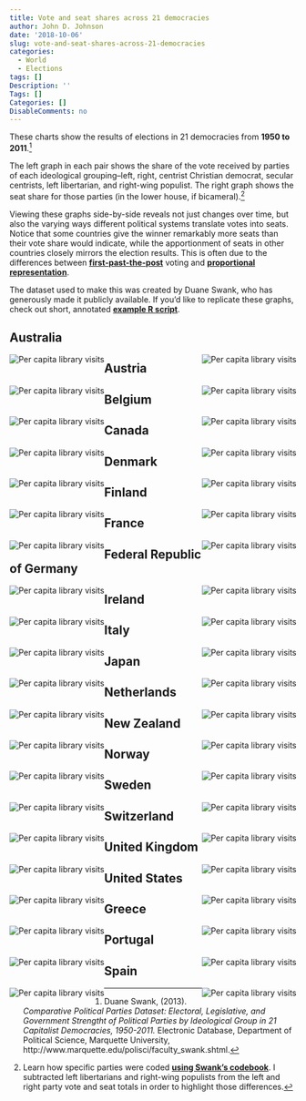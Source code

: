 ```yaml
---
title: Vote and seat shares across 21 democracies
author: John D. Johnson
date: '2018-10-06'
slug: vote-and-seat-shares-across-21-democracies
categories:
  - World
  - Elections
tags: []
Description: ''
Tags: []
Categories: []
DisableComments: no
---
```



These charts show the results of elections in 21 democracies from **1950 to 2011**.[^1]

The left graph in each pair shows the share of the vote received by parties of each ideological grouping--left, right, centrist Christian democrat, secular centrists, left libertarian, and right-wing populist. The right graph shows the seat share for those parties (in the lower house, if bicameral).[^2]

Viewing these graphs side-by-side reveals not just changes over time, but also the varying ways different political systems translate votes into seats. Notice that some countries give the winner remarkably more seats than their vote share would indicate, while the apportionment of seats in other countries closely mirrors the election results. This is often due to the differences between [**first-past-the-post**](https://en.wikipedia.org/wiki/First-past-the-post_voting) voting and [**proportional representation**](https://en.wikipedia.org/wiki/Proportional_representation).

The dataset used to make this was created by Duane Swank, who has generously made it publicly available. If you'd like to replicate these graphs, check out short, annotated [**example R script**](https://johndjohnson.info/2018/08/06/votes-and-seats-code/).

##  Australia
<img src="/post/2018-10-06-vote-and-seat-shares-across-21-democracies.en_files/AustraliaVotes.png" style="max-width:50%;min-width:150px;float:left;" alt="Per capita library visits" />
<img src="/post/2018-10-06-vote-and-seat-shares-across-21-democracies.en_files/AustraliaSeats.png" style="max-width:50%;min-width:150px;float:right;" alt="Per capita library visits" />

##  Austria
<img src="/post/2018-10-06-vote-and-seat-shares-across-21-democracies.en_files/AustriaVotes.png" style="max-width:50%;min-width:150px;float:left;" alt="Per capita library visits" />
<img src="/post/2018-10-06-vote-and-seat-shares-across-21-democracies.en_files/AustriaSeats.png" style="max-width:50%;min-width:150px;float:right;" alt="Per capita library visits" />

##  Belgium
<img src="/post/2018-10-06-vote-and-seat-shares-across-21-democracies.en_files/BelgiumVotes.png" style="max-width:50%;min-width:150px;float:left;" alt="Per capita library visits" />
<img src="/post/2018-10-06-vote-and-seat-shares-across-21-democracies.en_files/BelgiumSeats.png" style="max-width:50%;min-width:150px;float:right;" alt="Per capita library visits" />

##  Canada
<img src="/post/2018-10-06-vote-and-seat-shares-across-21-democracies.en_files/CanadaVotes.png" style="max-width:50%;min-width:150px;float:left;" alt="Per capita library visits" />
<img src="/post/2018-10-06-vote-and-seat-shares-across-21-democracies.en_files/CanadaSeats.png" style="max-width:50%;min-width:150px;float:right;" alt="Per capita library visits" />

##  Denmark
<img src="/post/2018-10-06-vote-and-seat-shares-across-21-democracies.en_files/DenmarkVotes.png" style="max-width:50%;min-width:150px;float:left;" alt="Per capita library visits" />
<img src="/post/2018-10-06-vote-and-seat-shares-across-21-democracies.en_files/DenmarkSeats.png" style="max-width:50%;min-width:150px;float:right;" alt="Per capita library visits" />

##  Finland
<img src="/post/2018-10-06-vote-and-seat-shares-across-21-democracies.en_files/FinlandVotes.png" style="max-width:50%;min-width:150px;float:left;" alt="Per capita library visits" />
<img src="/post/2018-10-06-vote-and-seat-shares-across-21-democracies.en_files/FinlandSeats.png" style="max-width:50%;min-width:150px;float:right;" alt="Per capita library visits" />

##  France
<img src="/post/2018-10-06-vote-and-seat-shares-across-21-democracies.en_files/FranceVotes.png" style="max-width:50%;min-width:150px;float:left;" alt="Per capita library visits" />
<img src="/post/2018-10-06-vote-and-seat-shares-across-21-democracies.en_files/FranceSeats.png" style="max-width:50%;min-width:150px;float:right;" alt="Per capita library visits" />

##  Federal Republic of Germany
<img src="/post/2018-10-06-vote-and-seat-shares-across-21-democracies.en_files/WestGermanyVotes.png" style="max-width:50%;min-width:150px;float:left;" alt="Per capita library visits" />
<img src="/post/2018-10-06-vote-and-seat-shares-across-21-democracies.en_files/WestGermanySeats.png" style="max-width:50%;min-width:150px;float:right;" alt="Per capita library visits" />

##  Ireland
<img src="/post/2018-10-06-vote-and-seat-shares-across-21-democracies.en_files/IrelandVotes.png" style="max-width:50%;min-width:150px;float:left;" alt="Per capita library visits" />
<img src="/post/2018-10-06-vote-and-seat-shares-across-21-democracies.en_files/IrelandSeats.png" style="max-width:50%;min-width:150px;float:right;" alt="Per capita library visits" />

##  Italy
<img src="/post/2018-10-06-vote-and-seat-shares-across-21-democracies.en_files/ItalyVotes.png" style="max-width:50%;min-width:150px;float:left;" alt="Per capita library visits" />
<img src="/post/2018-10-06-vote-and-seat-shares-across-21-democracies.en_files/ItalySeats.png" style="max-width:50%;min-width:150px;float:right;" alt="Per capita library visits" />

##  Japan
<img src="/post/2018-10-06-vote-and-seat-shares-across-21-democracies.en_files/JapanVotes.png" style="max-width:50%;min-width:150px;float:left;" alt="Per capita library visits" />
<img src="/post/2018-10-06-vote-and-seat-shares-across-21-democracies.en_files/JapanSeats.png" style="max-width:50%;min-width:150px;float:right;" alt="Per capita library visits" />

##  Netherlands
<img src="/post/2018-10-06-vote-and-seat-shares-across-21-democracies.en_files/NetherlandsVotes.png" style="max-width:50%;min-width:150px;float:left;" alt="Per capita library visits" />
<img src="/post/2018-10-06-vote-and-seat-shares-across-21-democracies.en_files/NetherlandsSeats.png" style="max-width:50%;min-width:150px;float:right;" alt="Per capita library visits" />

##  New Zealand
<img src="/post/2018-10-06-vote-and-seat-shares-across-21-democracies.en_files/NewZealandVotes.png" style="max-width:50%;min-width:150px;float:left;" alt="Per capita library visits" />
<img src="/post/2018-10-06-vote-and-seat-shares-across-21-democracies.en_files/NewZealandSeats.png" style="max-width:50%;min-width:150px;float:right;" alt="Per capita library visits" />

##  Norway
<img src="/post/2018-10-06-vote-and-seat-shares-across-21-democracies.en_files/NorwayVotes.png" style="max-width:50%;min-width:150px;float:left;" alt="Per capita library visits" />
<img src="/post/2018-10-06-vote-and-seat-shares-across-21-democracies.en_files/NorwaySeats.png" style="max-width:50%;min-width:150px;float:right;" alt="Per capita library visits" />

##  Sweden
<img src="/post/2018-10-06-vote-and-seat-shares-across-21-democracies.en_files/SwedenVotes.png" style="max-width:50%;min-width:150px;float:left;" alt="Per capita library visits" />
<img src="/post/2018-10-06-vote-and-seat-shares-across-21-democracies.en_files/SwedenSeats.png" style="max-width:50%;min-width:150px;float:right;" alt="Per capita library visits" />

##  Switzerland
<img src="/post/2018-10-06-vote-and-seat-shares-across-21-democracies.en_files/SwitzerlandVotes.png" style="max-width:50%;min-width:150px;float:left;" alt="Per capita library visits" />
<img src="/post/2018-10-06-vote-and-seat-shares-across-21-democracies.en_files/SwitzerlandSeats.png" style="max-width:50%;min-width:150px;float:right;" alt="Per capita library visits" />

##  United Kingdom
<img src="/post/2018-10-06-vote-and-seat-shares-across-21-democracies.en_files/UnitedKingdomVotes.png" style="max-width:50%;min-width:150px;float:left;" alt="Per capita library visits" />
<img src="/post/2018-10-06-vote-and-seat-shares-across-21-democracies.en_files/UnitedKingdomSeats.png" style="max-width:50%;min-width:150px;float:right;" alt="Per capita library visits" />

##  United States
<img src="/post/2018-10-06-vote-and-seat-shares-across-21-democracies.en_files/UnitedStatesVotes.png" style="max-width:50%;min-width:150px;float:left;" alt="Per capita library visits" />
<img src="/post/2018-10-06-vote-and-seat-shares-across-21-democracies.en_files/UnitedStatesSeats.png" style="max-width:50%;min-width:150px;float:right;" alt="Per capita library visits" />

##  Greece
<img src="/post/2018-10-06-vote-and-seat-shares-across-21-democracies.en_files/GreeceVotes.png" style="max-width:50%;min-width:150px;float:left;" alt="Per capita library visits" />
<img src="/post/2018-10-06-vote-and-seat-shares-across-21-democracies.en_files/GreeceSeats.png" style="max-width:50%;min-width:150px;float:right;" alt="Per capita library visits" />

##  Portugal
<img src="/post/2018-10-06-vote-and-seat-shares-across-21-democracies.en_files/PortugalVotes.png" style="max-width:50%;min-width:150px;float:left;" alt="Per capita library visits" />
<img src="/post/2018-10-06-vote-and-seat-shares-across-21-democracies.en_files/PortugalSeats.png" style="max-width:50%;min-width:150px;float:right;" alt="Per capita library visits" />

##  Spain
<img src="/post/2018-10-06-vote-and-seat-shares-across-21-democracies.en_files/SpainVotes.png" style="max-width:50%;min-width:150px;float:left;" alt="Per capita library visits" />
<img src="/post/2018-10-06-vote-and-seat-shares-across-21-democracies.en_files/SpainSeats.png" style="max-width:50%;min-width:150px;float:right;" alt="Per capita library visits" />

[^1]: Duane Swank, (2013). *Comparative Political Parties Dataset: Electoral, Legislative, and Government Strengtht of Political Parties by Ideological Group in 21 Capitalist Democracies, 1950-2011.* Electronic Database, Department of Political Science, Marquette University, http://www.marquette.edu/polisci/faculty_swank.shtml.
[^2]: Learn how specific parties were coded [**using Swank's codebook**](http://www.marquette.edu/polisci/documents/Party19502011code.pdf). I subtracted left libertarians and right-wing populists from the left and right party vote and seat totals in order to highlight those differences.